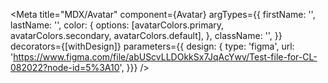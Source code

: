 
<Meta
  title="MDX/Avatar"
  component={Avatar}
  argTypes={{
    firstName: '',
    lastName: '',
    color: {
      options: [avatarColors.primary, avatarColors.secondary, avatarColors.default],
    },
    className: '',
  }}
  decorators={[withDesign]}
  parameters={{
    design: {
      type: 'figma',
      url: 'https://www.figma.com/file/abUScvLLDOkkSx7JqAcYwv/Test-file-for-CL-082022?node-id=5%3A10',
    }}}
/>


<Title />

Avatar is used to display the user initial with a rounded background

This component also export a set of color

```javascript
avatarColors = {
  default: 'default',
  primary: 'primary',
  secondary: 'secondary',
}
```

```javascript
<Avatar color={avatarColors.primary} firstName='name' lastName='last'>
```

## Variants

<Canvas>
  <Story
    name="Primary"
    args={{
      color: avatarColors.primary,
      firstName: 'test name',
      lastName: 'last name',
    }}
  >
    {Template.bind({})}
  </Story>
  <Story
    name="Secondary"
    args={{
      color: avatarColors.secondary,
      firstName: 'first name',
      lastName: 'last name',
    }}
  >
    {Template.bind({})}
  </Story>
  <Story
    name="Default"
    args={{
      color: avatarColors.default,
      firstName: 'first name',
      lastName: 'last name',
    }}
  >
    {Template.bind({})}
  </Story>
</Canvas>

Primary: {add description on usage}

Secondary: {add description on usage}

Default: {add description on usage}

<ArgsTable />

## Designs

<Figma
  height="30%"
  collapsable
  url="https://www.figma.com/file/abUScvLLDOkkSx7JqAcYwv/Test-file-for-CL-082022?node-id=5%3A10"
/>
